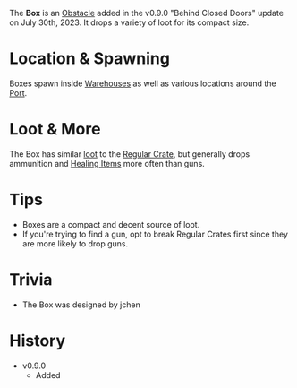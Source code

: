 The **Box** is an [Obstacle](/obstacles) added in the v0.9.0 "Behind Closed Doors" update on July 30th, 2023. It drops a variety of loot for its compact size.

# Location & Spawning
Boxes spawn inside [Warehouses](/buildings/warehouse) as well as various locations around the [Port](/buildings/port).

# Loot & More
The Box has similar [loot](/loot#box) to the [Regular Crate](/obstacles/regular_crate), but generally drops ammunition and [Healing Items](/healing) more often than guns.

# Tips
- Boxes are a compact and decent source of loot.
- If you're trying to find a gun, opt to break Regular Crates first since they are more likely to drop guns.

# Trivia
- The Box was designed by jchen

# History
- v0.9.0
    - Added